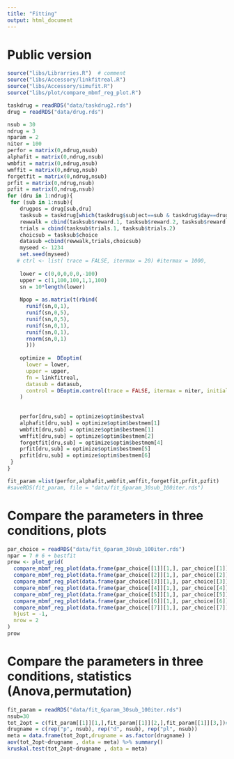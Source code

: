```yaml
---
title: "Fitting"
output: html_document
---
```

# Public version

```r
source("libs/Librarries.R")  # comment
source("libs/Accessory/linkfitreal.R")
source("libs/Accessory/simufit.R")
source("libs/plot/compare_mbmf_reg_plot.R")

taskdrug = readRDS("data/taskdrug2.rds")
drug = readRDS("data/drug.rds")
```

```r
nsub = 30
ndrug = 3
nparam = 2
niter = 100
perfor = matrix(0,ndrug,nsub)
alphafit = matrix(0,ndrug,nsub)
wmbfit = matrix(0,ndrug,nsub)
wmffit = matrix(0,ndrug,nsub)
forgetfit = matrix(0,ndrug,nsub)
prfit = matrix(0,ndrug,nsub)
pzfit = matrix(0,ndrug,nsub)
for (dru in 1:ndrug){
 for (sub in 1:nsub){
    drugpos = drug[sub,dru]
    tasksub = taskdrug[which(taskdrug$subject==sub & taskdrug$day==drugpos), ]
    rewwalk = cbind(tasksub$reward.1, tasksub$reward.2, tasksub$reward.3, tasksub$reward.4)
    trials = cbind(tasksub$trials.1, tasksub$trials.2)
    choicsub = tasksub$choice
    datasub =cbind(rewwalk,trials,choicsub)
    myseed <- 1234
    set.seed(myseed)
   # ctrl <- list( trace = FALSE, itermax = 20) #itermax = 1000,
    
    lower = c(0,0,0,0,0,-100)
    upper = c(1,100,100,1,1,100)
    sn = 10*length(lower)
    
    Npop = as.matrix(t(rbind(
      runif(sn,0,1),
      runif(sn,0,5),
      runif(sn,0,5),
      runif(sn,0,1),
      runif(sn,0,1),
      rnorm(sn,0,1)
      )))
    
    optimize =  DEoptim(
      lower = lower, 
      upper = upper, 
      fn = linkfitreal, 
      datasub = datasub,
      control = DEoptim.control(trace = FALSE, itermax = niter, initialpop=Npop)
    )
    
    
    perfor[dru,sub] = optimize$optim$bestval
    alphafit[dru,sub] = optimize$optim$bestmem[1]
    wmbfit[dru,sub] = optimize$optim$bestmem[1]
    wmffit[dru,sub] = optimize$optim$bestmem[2]
    forgetfit[dru,sub] = optimize$optim$bestmem[4]
    prfit[dru,sub] = optimize$optim$bestmem[5]
    pzfit[dru,sub] = optimize$optim$bestmem[6]
 }
}

fit_param =list(perfor,alphafit,wmbfit,wmffit,forgetfit,prfit,pzfit)
#saveRDS(fit_param, file = "data/fit_6param_30sub_100iter.rds") 
```

# Compare the parameters in three conditions, plots

```r
par_choice = readRDS("data/fit_6param_30sub_100iter.rds")
npar = 7 # 6 + bestfit
prow <- plot_grid(
  compare_mbmf_reg_plot(data.frame(par_choice[[1]][1,], par_choice[[1]][3,], par_choice[[1]][2,])),
  compare_mbmf_reg_plot(data.frame(par_choice[[2]][1,], par_choice[[2]][3,], par_choice[[2]][2,])),
  compare_mbmf_reg_plot(data.frame(par_choice[[3]][1,], par_choice[[3]][3,], par_choice[[3]][2,])),
  compare_mbmf_reg_plot(data.frame(par_choice[[4]][1,], par_choice[[4]][3,], par_choice[[4]][2,])),
  compare_mbmf_reg_plot(data.frame(par_choice[[5]][1,], par_choice[[5]][3,], par_choice[[5]][2,])),
  compare_mbmf_reg_plot(data.frame(par_choice[[6]][1,], par_choice[[6]][3,], par_choice[[6]][2,])),
  compare_mbmf_reg_plot(data.frame(par_choice[[7]][1,], par_choice[[7]][3,], par_choice[[7]][2,])),
  hjust = -1,
  nrow = 2
)
prow
```

# Compare the parameters in three conditions, statistics (Anova,permutation)

```r

fit_param = readRDS("data/fit_6param_30sub_100iter.rds") 
nsub=30
tot_2opt = c(fit_param[[1]][1,],fit_param[[1]][2,],fit_param[[1]][3,])#,confdrugs[[3]][coef,])
drugname = c(rep("p", nsub), rep("d", nsub), rep("pl", nsub))
meta = data.frame(tot_2opt,drugname = as.factor(drugname) )
aov(tot_2opt~drugname , data = meta) %>% summary() 
kruskal.test(tot_2opt~drugname , data = meta)



```


